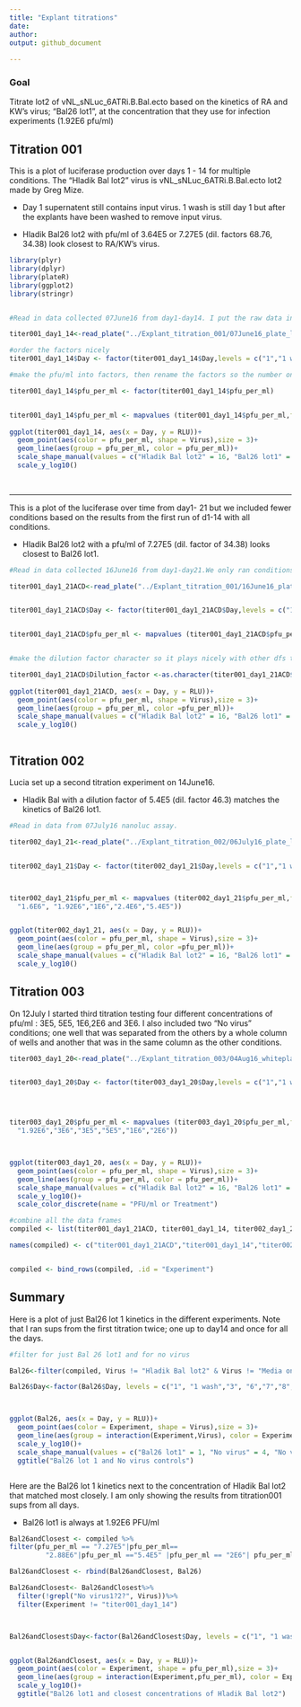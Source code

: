 ```yaml
---
title: "Explant titrations"
date:
author:
output: github_document
  
---
```




### Goal

Titrate lot2 of vNL_sNLuc_6ATRi.B.Bal.ecto based on the kinetics of RA and KW's virus; "Bal26 lot1", at the concentration that they use for infection experiments (1.92E6 pfu/ml)
 
## Titration 001

This is a plot of luciferase production over days 1 - 14 for multiple conditions. The "Hladik Bal lot2" virus is vNL_sNLuc_6ATRi.B.Bal.ecto lot2 made by Greg Mize.

* Day 1 supernatent still contains input virus. 1 wash is still day 1 but after the explants have been washed to remove input virus. 

* Hladik Bal26 lot2 with pfu/ml of 3.64E5 or 7.27E5 (dil. factors 68.76, 34.38) look closest to RA/KW's virus.



```r

library(plyr)
library(dplyr)
library(plateR)
library(ggplot2)
library(stringr)


#Read in data collected 07June16 from day1-day14. I put the raw data into a file with the meta data in plateR format

titer001_day1_14<-read_plate("../Explant_titration_001/07June16_plate_layout_and_data.csv")

#order the factors nicely
titer001_day1_14$Day <- factor(titer001_day1_14$Day,levels = c("1","1 wash","3","7","10","14"))

#make the pfu/ml into factors, then rename the factors so the number ones are in sci not.

titer001_day1_14$pfu_per_ml <- factor(titer001_day1_14$pfu_per_ml)


titer001_day1_14$pfu_per_ml <- mapvalues (titer001_day1_14$pfu_per_ml,from =c(1450000,1920000,2880000,364000,5810000,727000), to = c("1.45E6","1.92E6","2.88E6","3.64E5","5.81E6","7.27E5"))
                                                                         
ggplot(titer001_day1_14, aes(x = Day, y = RLU))+
  geom_point(aes(color = pfu_per_ml, shape = Virus),size = 3)+
  geom_line(aes(group = pfu_per_ml, color = pfu_per_ml))+
  scale_shape_manual(values = c("Hladik Bal lot2" = 16, "Bal26 lot1" = 1, "No virus" = 4))+
  scale_y_log10()
  
  


```
----
This is a plot of the luciferase over time from day1- 21 but we included fewer conditions based on the results from the first run of d1-14 with all conditions. 

* Hladik Bal26 lot2 with a pfu/ml of 7.27E5 (dil. factor of 34.38) looks closest to Bal26 lot1.


```r


#Read in data collected 16June16 from day1-day21.We only ran conditions "A","C",and "D" and Bal lot 26. I put the raw data into a file with the meta data in plateR format. 

titer001_day1_21ACD<-read_plate("../Explant_titration_001/16June16_plate_layout_and_data.csv")


titer001_day1_21ACD$Day <- factor(titer001_day1_21ACD$Day,levels = c("1 wash","3","7","10","14","17","21"))


titer001_day1_21ACD$pfu_per_ml <- mapvalues (titer001_day1_21ACD$pfu_per_ml,from =c(1920000,1450000, 2880000,727000), to = c("1.92E6","1.45E6","2.88E6","7.27E5"))


#make the dilution factor character so it plays nicely with other dfs that don't non-numeric entries for dil factor ("no virus")

titer001_day1_21ACD$Dilution_factor <-as.character(titer001_day1_21ACD$Dilution_factor)
                   
ggplot(titer001_day1_21ACD, aes(x = Day, y = RLU))+
  geom_point(aes(color = pfu_per_ml, shape = Virus),size = 3)+
  geom_line(aes(group = pfu_per_ml, color =pfu_per_ml))+
  scale_shape_manual(values = c("Hladik Bal lot2" = 16, "Bal26 lot1" = 1, "No virus" = 4))+
  scale_y_log10()



```

## Titration 002

Lucia set up a second titration experiment on 14June16. 

* Hladik Bal with a dilution factor of 5.4E5 (dil. factor 46.3) matches the kinetics of Bal26 lot1.


```r
#Read in data from 07July16 nanoluc assay.

titer002_day1_21<-read_plate("../Explant_titration_002/06July16_plate_layout_and_data.csv")


titer002_day1_21$Day <- factor(titer002_day1_21$Day,levels = c("1","1 wash","3","6","8","10","13","15","17", "21"))



titer002_day1_21$pfu_per_ml <- mapvalues (titer002_day1_21$pfu_per_ml,from =c(1600000,1920000, 1e+06,2400000, 540000), to = c(
  "1.6E6", "1.92E6","1E6","2.4E6","5.4E5"))


ggplot(titer002_day1_21, aes(x = Day, y = RLU))+
  geom_point(aes(color = pfu_per_ml, shape = Virus),size = 3)+
  geom_line(aes(group = pfu_per_ml, color =pfu_per_ml))+
  scale_shape_manual(values = c("Hladik Bal lot2" = 16, "Bal26 lot1" = 1, "No virus" = 4))+
  scale_y_log10()
```

## Titration 003


On 12July I started third titration testing four different concentrations of pfu/ml : 3E5, 5E5, 1E6,2E6 and 3E6. I also included two "No virus" conditions; one well that was separated from the others by a whole column of wells and another that was in the same column as the other conditions. 

```r



titer003_day1_20<-read_plate("../Explant_titration_003/04Aug16_whiteplate_layout_and_data.csv")


titer003_day1_20$Day <- factor(titer003_day1_20$Day,levels = c("1","1 wash","3","6","8","10","13","15","17", "20"))




titer003_day1_20$pfu_per_ml <- mapvalues (titer003_day1_20$pfu_per_ml,from =c("1.92E+06", "3.00E+06","5.00E+05","3.00E+05", "1.00E+06","2.00E+06"), to = c(
  "1.92E6","3E6","3E5","5E5","1E6","2E6"))



ggplot(titer003_day1_20, aes(x = Day, y = RLU))+
  geom_point(aes(color = pfu_per_ml, shape = Virus),size = 3)+
  geom_line(aes(group = pfu_per_ml, color = pfu_per_ml))+
  scale_shape_manual(values = c("Hladik Bal lot2" = 16, "Bal26 lot1" = 1, "Media only background cntl" = 4, "No virus1" = 3, "No virus2" = 6))+
  scale_y_log10()+
  scale_color_discrete(name = "PFU/ml or Treatment")

```


```r

#combine all the data frames
compiled <- list(titer001_day1_21ACD, titer001_day1_14, titer002_day1_21, titer003_day1_20)

names(compiled) <- c("titer001_day1_21ACD","titer001_day1_14","titer002_day1_21","titer003_day1_20")


compiled <- bind_rows(compiled, .id = "Experiment")
```

## Summary


Here is a plot of just Bal26 lot 1 kinetics in the different experiments. Note that I ran sups from the first titration twice; one up to day14 and once for all the days.

```r

#filter for just Bal 26 lot1 and for no virus

Bal26<-filter(compiled, Virus != "Hladik Bal lot2" & Virus != "Media only background cntl")

Bal26$Day<-factor(Bal26$Day, levels = c("1", "1 wash","3", "6","7","8","10","13","14","15","17","20","21"))



ggplot(Bal26, aes(x = Day, y = RLU))+
  geom_point(aes(color = Experiment, shape = Virus),size = 3)+
  geom_line(aes(group = interaction(Experiment,Virus), color = Experiment))+
  scale_y_log10()+
  scale_shape_manual(values = c("Bal26 lot1" = 1, "No virus" = 4, "No virus1" = 4, "No virus2" = 4 ))+
  ggtitle("Bal26 lot 1 and No virus controls")



```

Here are the Bal26 lot 1 kinetics next to the concentration of Hladik Bal lot2 that matched most closely. I am only showing the results from titration001 sups from all days.

* Bal26 lot1 is always at 1.92E6 PFU/ml

 


```r

Bal26andClosest <- compiled %>%
filter(pfu_per_ml == "7.27E5"|pfu_per_ml==
         "2.88E6"|pfu_per_ml =="5.4E5" |pfu_per_ml == "2E6"| pfu_per_ml =="3E6")

Bal26andClosest <- rbind(Bal26andClosest, Bal26)

Bal26andClosest<- Bal26andClosest%>%
  filter(!grepl("No virus1?2?", Virus))%>%
  filter(Experiment != "titer001_day1_14")



Bal26andClosest$Day<-factor(Bal26andClosest$Day, levels = c("1", "1 wash","3", "6","7","8","10","13","14","15","17","20","21"))


ggplot(Bal26andClosest, aes(x = Day, y = RLU))+
  geom_point(aes(color = Experiment, shape = pfu_per_ml),size = 3)+
  geom_line(aes(group = interaction(Experiment,pfu_per_ml), color = Experiment))+
  scale_y_log10()+
  ggtitle("Bal26 lot1 and closest concentrations of Hladik Bal lot2")
```



